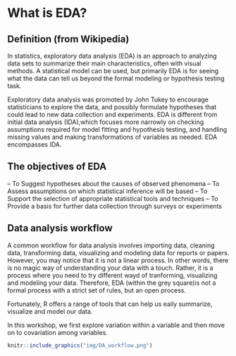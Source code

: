 # What is EDA?

## Definition (from Wikipedia)

In statistics, exploratory data analysis (EDA) is an approach to analyzing data sets to summarize their main characteristics, often with visual methods. A statistical model can be used, but primarily EDA is for seeing what the data can tell us beyond the formal modeling or hypothesis testing task. 

Exploratory data analysis was promoted by John Tukey to encourage statisticians to explore the data, and possibly formulate hypotheses that could lead to new data collection and experiments. EDA is different from initial data analysis (IDA),which focuses more narrowly on checking assumptions required for model fitting and hypothesis testing, and handling missing values and making transformations of variables as needed. EDA encompasses IDA.



## The objectives of EDA

-- To Suggest hypotheses about the causes of observed phenomena
-- To Assess assumptions on which statistical inference will be based
-- To Support the selection of appropriate statistical tools and techniques
-- To Provide a basis for further data collection through surveys or experiments

## Data analysis workflow

A common workflow for data analysis involves importing data, cleaning data, transforming data, visualizing and modeling data for reports or papers. However, you may notice that it is not a linear process. In other words, there is no magic way of understanding your data with a touch. Rather, it is a process where you need to try different wayd of tranforming, visualizing and modeling your data. Therefore, EDA (within the grey square)is not a formal process with a strict set of rules, but an open process. 

Fortunately, R offers a range of tools that can help us eaily summarize, visualize and model our data. 

In this workshop, we first explore variation within a variable and then move on to covariation among variables.


```r

knitr::include_graphics("img/DA_workflow.png")

```




